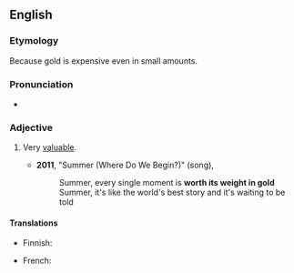 ==English==

===Etymology===
Because gold is expensive even in small amounts.

===Pronunciation===
* {{audio|en|En-au-worth its weight in gold.ogg|Audio (AU)}}

===Adjective===
{{head|en|adjective}}

# {{lb|en|idiomatic}} Very [[valuable]].
#: {{ux|en|I find my dog is '''worth its weight in gold''' on those long snowy weekends when I can't get out.}}
#* '''2011''', "Summer (Where Do We Begin?)" (song), ''{{w|Phineas and Ferb the Movie: Across the 2nd Dimension}}''
#*: Summer, every single moment is '''worth its weight in gold'''
#*: Summer, it's like the world's best story and it's waiting to be told

====Translations====
{{trans-top|idiomatic: very valuable}}
* Finnish: {{t|fi|painonsa arvoinen kultaa}}
{{trans-mid}}
* French: {{t+|fr|valoir son pesant d'or}}
{{trans-bottom}}